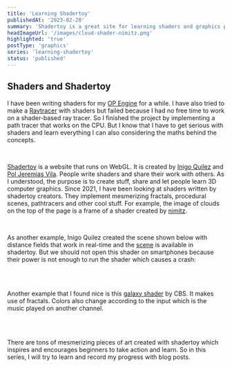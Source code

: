 ```yaml
---
title: 'Learning Shadertoy'
publishedAt: '2023-02-20'
summary: 'Shadertoy is a great site for learning shaders and graphics programming. So I must explore and learn how to create things with it.'
headImageUrl: '/images/cloud-shader-nimitz.png'
highlighted: 'true'
postType: 'graphics'
series: 'learning-shadertoy'
status: 'published'
---
```


## Shaders and Shadertoy

I have been writing shaders for my [OP Engine](/blog/op-engine-devlog-1) for a while.
I have also tried to make a [Raytracer](/blog/my-ray-tracer-journey-1) with shaders but failed because
I had no free time to work on a shader-based ray tracer. So I finished the project by implementing a path
tracer that works on the CPU. But I know that I have to get serious with shaders and learn everything I can
also considering the maths behind the concepts.

<br/>

[Shadertoy](https://www.shadertoy.com/) is a website that runs on WebGL.
It is created by [Inigo Quilez](https://iquilezles.org/) and [Pol Jeremias Vila](https://www.poljeremias.com/).
People write shaders and share their work with others. As I understood,
the purpose is to create stuff, share and let people learn 3D computer graphics.
Since 2021, I have been looking at shaders written by shadertoy creators. They implement
mesmerizing fractals, procedural scenes, pathtracers and other cool stuff. For example,
the image of clouds on the top of the page is a frame of a shader created by [nimitz](https://www.shadertoy.com/user/nimitz).

<br/>

As another example, Inigo Quilez created the scene shown below with distance fields that work in real-time and the [scene](https://www.shadertoy.com/view/ld3Gz2) is available in shadertoy. But
we should not open this shader on smartphones because their power is not enough to run the shader
which causes a crash:

<br/>
<ApiImage alt="snail" src="/images/snail-inigo-quilez.png" heigth="100%" width="100%" caption="Snail by Inigo Quilez"/>
<br/>

Another example that I found nice is this [galaxy shader](https://www.shadertoy.com/view/MslGWN) by CBS. It makes use of fractals.
Colors also change according to the input which is the music played on another channel.

<br/>
<ApiImage alt="galaxy" src="/images/galaxy-cbs.png" heigth="100%" width="100%" caption="Galaxy by CBS"/>
<br/>

There are tons of mesmerizing pieces of art created with shadertoy which inspires and
encourages beginners to take action and learn. So in this series, I will try to learn
and record my progress with blog posts.





